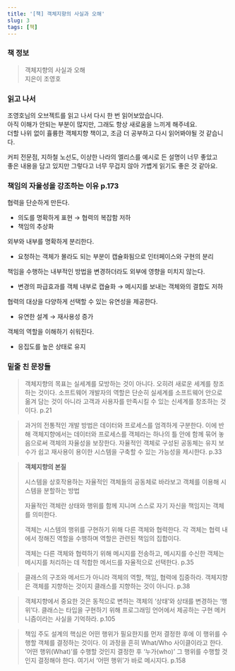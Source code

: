```yaml
---
title: '[책] 객체지향의 사실과 오해'
slug: 3
tags: [책]
---
```


### 책 정보

> 객체지향의 사실과 오해  
> 지은이 조영호
> 

### 읽고 나서

조영호님의 오브젝트를 읽고 나서 다시 한 번 읽어보았습니다.  
아직 이해가 안되는 부분이 많지만, 그래도 항상 새로움을 느끼게 해주네요.  
더할 나위 없이 휼륭한 객체지향 책이고, 조금 더 공부하고 다시 읽어봐야될 것 같습니다.  

커피 전문점, 지하철 노선도, 이상한 나라의 엘리스를 예시로 든 설명이 너무 좋았고  
좋은 내용을 담고 있지만 그렇다고 너무 무겁지 않아 가볍게 읽기도 좋은 것 같아요.

### 책임의 자율성을 강조하는 이유 p.173

협력을 단순하게 만든다.

- 의도를 명확하게 표현 → 협력의 복잡함 저하
- 책임의 추상화

외부와 내부를 명확하게 분리한다.

- 요청하는 객체가 몰라도 되는 부분이 캡슐화됨으로 인터페이스와 구현의 분리

책임을 수행하는 내부적인 방법을 변경하더라도 외부에 영향을 미치지 않는다.

- 변경의 파급효과를 객체 내부로 캡슐화 → 메시지를 보내는 객체와의 결합도 저하

협력의 대상을 다양하게 선택할 수 있는 유연성을 제공한다.

- 유연한 설계 → 재사용성 증가

객체의 역할을 이해하기 쉬워진다.

- 응집도를 높은 상태로 유지

### 밑줄 친 문장들

> 객체지향의 목표는 실세계를 모방하는 것이 아니다.
오히려 새로운 세계를 창조하는 것이다.
소프트웨어 개발자의 역할은 단순히 실세계를 소프트웨어 안으로 옮겨 담는 것이 아니라 고객과 사용자를 만족시킬 수 있는 신세계를 창조하는 것이다.
p.21
> 

> 과거의 전통적인 개발 방법은 데이터와 프로세스를 엄격하게 구분한다.
이에 반해 객체지향에서는 데이터와 프로세스를 객체라는 하나의 틀 안에 함께 묶어 놓음으로써 객체의 자율성을 보장한다.
자율적인 객체로 구성된 공동체는 유지 보수가 쉽고 재사용이 용이한 시스템을 구축할 수 있는 가능성을 제시한다.
p.33
> 

> **객체지향의 본질**
> 
> 
> 시스템을 상호작용하는 자율적인 객체들의 공동체로 바라보고 객체를 이용해 시스템을 분할하는 방법
> 
> 자율적인 객체란 상태와 행위를 함께 지니며 스스로 자기 자신을 책임지는 객체를 의미한다.
> 
> 객체는 시스템의 행위를 구현하기 위해 다른 객체와 협력한다. 각 객체는 협력 내에서 정해진 역할을 수행하며 역할은 관련된 책임의 집합이다.
> 
> 객체는 다른 객체와 협력하기 위해 메시지를 전송하고, 메시지를 수신한 객체는 메시지를 처리하는 데 적합한 메서드를 자율적으로 선택한다.
> p.35
> 

> 클래스의 구조와 메서드가 아니라 객체의 역할, 책임, 협력에 집중하라.
객체지향은 객체를 지향하는 것이지 클래스를 지향하는 것이 아니다.
p.38
> 

> 객체지향에서 중요한 것은 동적으로 변하는 객체의 ‘상태’와 상태를 변경하는 ‘행위’다.
클래스는 타입을 구현하기 위해 프로그래밍 언어에서 제공하는 구현 메커니즘이라는 사실을 기억하라.
p.105
> 

> 책임 주도 설계의 핵심은 어떤 행위가 필요한지를 먼저 결정한 후에 이 행위를 수행할 객체를 결정하는 것이다.
이 과정을 흔히 What/Who 사이클이라고 한다.
’어떤 행위(What)’를 수행할 것인지 결정한 후 ‘누가(who)’ 그 행위를 수행할 것인지 결정해야 한다.
여기서 ‘어떤 행위’가 바로 메시지다.
p.158
>